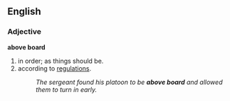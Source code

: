 ==English==
===Adjective===
'''above board'''
# in order; as things should be.
# according to [[regulation]]s.
#:''The sergeant found his platoon to be '''above board''' and allowed them to turn in early.''
